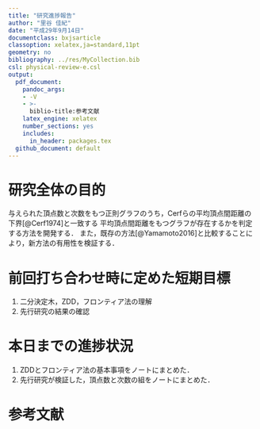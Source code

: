 ```yaml
---
title: "研究進捗報告"
author: "里谷 佳紀"
date: "平成29年9月14日"
documentclass: bxjsarticle
classoption: xelatex,ja=standard,11pt
geometry: no
bibliography: ../res/MyCollection.bib
csl: physical-review-e.csl
output:
  pdf_document:
    pandoc_args:
    - -V
    - >-
      biblio-title:参考文献
    latex_engine: xelatex
    number_sections: yes
    includes:
      in_header: packages.tex
  github_document: default
---
```


# 研究全体の目的
与えられた頂点数と次数をもつ正則グラフのうち，Cerfらの平均頂点間距離の下界[@Cerf1974]と一致する
平均頂点間距離をもつグラフが存在するかを判定する方法を開発する．
また，既存の方法[@Yamamoto2016]と比較することにより，新方法の有用性を検証する．

# 前回打ち合わせ時に定めた短期目標
1. 二分決定木，ZDD，フロンティア法の理解
2. 先行研究の結果の確認

# 本日までの進捗状況
1. ZDDとフロンティア法の基本事項をノートにまとめた．
2. 先行研究が検証した，頂点数と次数の組をノートにまとめた．

# 参考文献
